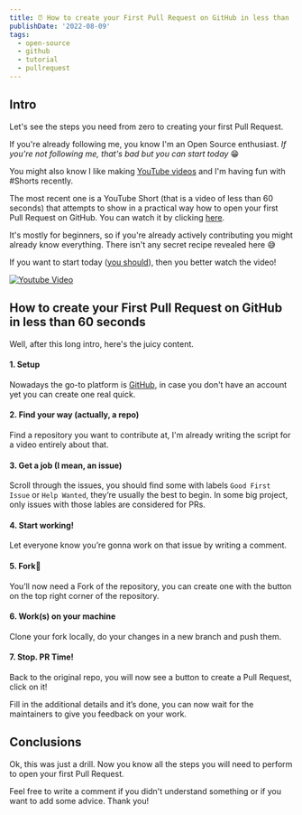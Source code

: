 ```yaml
---
title: ⏰ How to create your First Pull Request on GitHub in less than 60 seconds!
publishDate: '2022-08-09'
tags:
  - open-source
  - github
  - tutorial
  - pullrequest
---
```



## Intro

Let's see the steps you need from zero to creating your first Pull Request.

If you're already following me, you know I'm an Open Source enthusiast.
_If you're not following me, that's bad but you can start today_ 😁

You might also know I like making [YouTube videos](https://www.youtube.com/channel/UC-KqnO3ez7vF-kyIQ_22rdA) and I'm having fun with #Shorts recently.

The most recent one is a YouTube Short (that is a video of less than 60 seconds) that attempts to show in a practical way how to open your first Pull Request on GitHub. You can watch it by clicking [here](https://youtube.com/shorts/0HKE5nDypUg).

It's mostly for beginners, so if you're already actively contributing you might already know everything. There isn't any secret recipe revealed here 😅

If you want to start today ([you should](https://youtu.be/uquIcISFtwg)), then you better watch the video!


<a href="https://youtube.com/shorts/0HKE5nDypUg">
  <Image src={preview} alt="Youtube Video" />
</a>

## How to create your First Pull Request on GitHub in less than 60 seconds

Well, after this long intro, here's the juicy content.

#### 1. Setup

Nowadays the go-to platform is [GitHub](https://github.com/), in case you don't have an account yet you can create one real quick.

#### 2. Find your way (actually, a repo)

Find a repository you want to contribute at, I'm already writing the script for a video entirely about that.

#### 3. Get a job (I mean, an issue)

Scroll through the issues, you should find some with labels `Good First Issue` or `Help Wanted`, they’re usually the best to begin. In some big project, only issues with those lables are considered for PRs.

#### 4. Start working!

Let everyone know you’re gonna work on that issue by writing a comment.

#### 5. Fork🍴

You’ll now need a Fork of the repository, you can create one with the button on the top right corner of the repository.

#### 6. Work(s) on your machine

Clone your fork locally, do your changes in a new branch and push them.

#### 7. Stop. PR Time!

Back to the original repo, you will now see a button to create a Pull Request, click on it!

Fill in the additional details and it’s done, you can now wait for the maintainers to give you feedback on your work.

## Conclusions

Ok, this was just a drill. Now you know all the steps you will need to perform to open your first Pull Request.

Feel free to write a comment if you didn't understand something or if you want to add some advice. Thank you!
